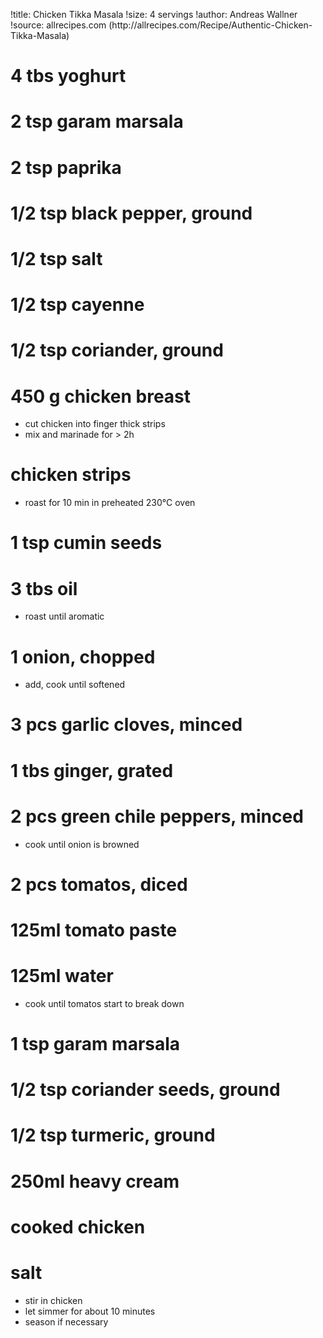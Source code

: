 !title: Chicken Tikka Masala
!size: 4 servings
!author: Andreas Wallner
!source: allrecipes.com (http://allrecipes.com/Recipe/Authentic-Chicken-Tikka-Masala)

# 4 tbs yoghurt
# 2 tsp garam marsala
# 2 tsp paprika
# 1/2 tsp black pepper, ground
# 1/2 tsp salt
# 1/2 tsp cayenne
# 1/2 tsp coriander, ground
# 450 g chicken breast
* cut chicken into finger thick strips
* mix and marinade for > 2h

# chicken strips
* roast for 10 min in preheated 230°C oven

# 1 tsp cumin seeds
# 3 tbs oil
* roast until aromatic

# 1 onion, chopped
* add, cook until softened

# 3 pcs garlic cloves, minced
# 1 tbs ginger, grated
# 2 pcs green chile peppers, minced
* cook until onion is browned

# 2 pcs tomatos, diced
# 125ml tomato paste
# 125ml water
* cook until tomatos start to break down

# 1 tsp garam marsala
# 1/2 tsp coriander seeds, ground
# 1/2 tsp turmeric, ground
# 250ml heavy cream
# cooked chicken
# salt
* stir in chicken
* let simmer for about 10 minutes
* season if necessary
